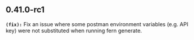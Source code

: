 ## 0.41.0-rc1
**`(fix):`** Fix an issue where some postman environment variables (e.g. API key) were not substituted
when running fern generate.


